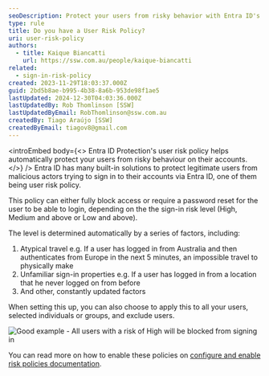 ```yaml
---
seoDescription: Protect your users from risky behavior with Entra ID's user risk policy, automatically blocking or requiring password resets based on sign-in risk levels.
type: rule
title: Do you have a User Risk Policy?
uri: user-risk-policy
authors:
  - title: Kaique Biancatti
    url: https://ssw.com.au/people/kaique-biancatti
related:
  - sign-in-risk-policy
created: 2023-11-29T18:03:37.000Z
guid: 2bd5b8ae-b995-4b38-8a6b-953de98f1ae5
lastUpdated: 2024-12-30T04:03:36.000Z
lastUpdatedBy: Rob Thomlinson [SSW]
lastUpdatedByEmail: RobThomlinson@ssw.com.au
createdBy: Tiago Araújo [SSW]
createdByEmail: tiagov8@gmail.com
---
```


<introEmbed
  body={<>
Entra ID Protection's user risk policy helps automatically protect your users from risky behaviour on their accounts.
  </>}
/>
Entra ID has many built-in solutions to protect legitimate users from malicious actors trying to sign in to their accounts via Entra ID, one of them being user risk policy.

This policy can either fully block access or require a password reset for the user to be able to login, depending on the the sign-in risk level (High, Medium and above or Low and above).

The level is determined automatically by a series of factors, including:

1. Atypical travel e.g. If a user has logged in from Australia and then authenticates from Europe in the next 5 minutes, an impossible travel to physically make
2. Unfamiliar sign-in properties e.g. If a user has logged in from a location that he never logged on from before
3. And other, constantly updated factors

When setting this up, you can also choose to apply this to all your users, selected individuals or groups, and exclude users.

![Good example - All users with a risk of High will be blocked from signing in](/uploads/rules/user-risk-policy/userrisk.jpg)

You can read more on how to enable these policies on [configure and enable risk policies documentation](https://learn.microsoft.com/en-us/entra/id-protection/howto-identity-protection-configure-risk-policies?WT.mc_id=ES-MVP-33518).
